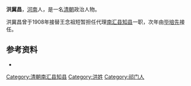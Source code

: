 '''洪冀昌'''，[[河南|河南]]人，是一名[[清朝|清朝]]政治人物。

洪冀昌曾于1908年接替王念祖短暂担任代理[[南汇县|南汇县]][[南汇县知县|知县]]一职，次年由[[毕培先|毕培先]]接任。
==参考资料==
* {{cite book|author=编纂委员会  |title=《南汇县志》 |year=1992年 |publisher=上海人民出版社 |location=上海 |isbn=7-208-01311-X }}

{{start box}}
{{succession box|[[王念祖|王念祖]]|[[毕培先|毕培先]]|代理[[南汇县|南汇县]][[南汇县知县|知县]]|1908年－1909年}}
{{end box}}

[[Category:清朝南汇县知县|Category:清朝南汇县知县]]
[[Category:洪姓|Category:洪姓]]
[[Category:祁门人|Category:祁门人]]


{{清朝人物小作品}}